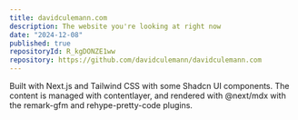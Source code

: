 ```yaml
---
title: davidculemann.com
description: The website you're looking at right now
date: "2024-12-08"
published: true
repositoryId: R_kgDONZE1ww
repository: https://github.com/davidculemann/davidculemann.com
---
```


Built with Next.js and Tailwind CSS with some Shadcn UI components. The content is managed with contentlayer, and rendered with @next/mdx with the remark-gfm and rehype-pretty-code plugins.
